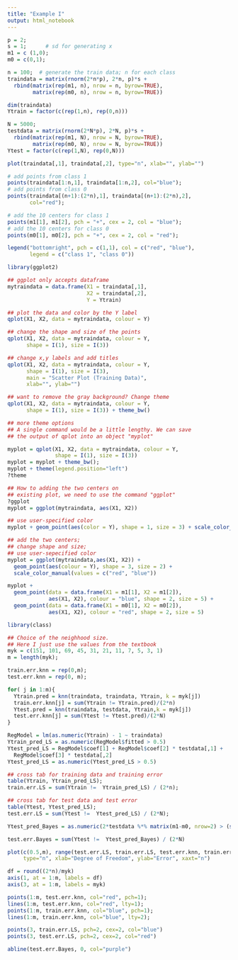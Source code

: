 ```yaml
---
title: "Example I"
output: html_notebook
---
```




```r
p = 2;      
s = 1;      # sd for generating x              
m1 = c (1,0);
m0 = c(0,1);
```

```r
n = 100;  # generate the train data; n for each class
traindata = matrix(rnorm(2*n*p), 2*n, p)*s + 
  rbind(matrix(rep(m1, n), nrow = n, byrow=TRUE),
        matrix(rep(m0, n), nrow = n, byrow=TRUE))

dim(traindata)
Ytrain = factor(c(rep(1,n), rep(0,n)))
```

```r
N = 5000; 
testdata = matrix(rnorm(2*N*p), 2*N, p)*s + 
  rbind(matrix(rep(m1, N), nrow = N, byrow=TRUE), 
        matrix(rep(m0, N), nrow = N, byrow=TRUE))
Ytest = factor(c(rep(1,N), rep(0,N)))
```

```r
plot(traindata[,1], traindata[,2], type="n", xlab="", ylab="")

# add points from class 1
points(traindata[1:n,1], traindata[1:n,2], col="blue");                
# add points from class 0
points(traindata[(n+1):(2*n),1], traindata[(n+1):(2*n),2], 
       col="red"); 

# add the 10 centers for class 1
points(m1[1], m1[2], pch = "+", cex = 2, col = "blue");    
# add the 10 centers for class 0
points(m0[1], m0[2], pch = "+", cex = 2, col = "red");   

legend("bottomright", pch = c(1,1), col = c("red", "blue"), 
       legend = c("class 1", "class 0"))
```

```r
library(ggplot2)

## ggplot only accepts dataframe
mytraindata = data.frame(X1 = traindata[,1], 
                         X2 = traindata[,2], 
                         Y = Ytrain)

## plot the data and color by the Y label
qplot(X1, X2, data = mytraindata, colour = Y)

## change the shape and size of the points
qplot(X1, X2, data = mytraindata, colour = Y, 
      shape = I(1), size = I(3))

## change x,y labels and add titles
qplot(X1, X2, data = mytraindata, colour = Y, 
      shape = I(1), size = I(3),
      main = "Scatter Plot (Training Data)", 
      xlab="", ylab="")

## want to remove the gray background? Change theme
qplot(X1, X2, data = mytraindata, colour = Y, 
      shape = I(1), size = I(3)) + theme_bw()

## more theme options
## A single command would be a little lengthy. We can save 
## the output of qplot into an object "myplot"

myplot = qplot(X1, X2, data = mytraindata, colour = Y,
               shape = I(1), size = I(3))
myplot = myplot + theme_bw();
myplot + theme(legend.position="left")
?theme

## How to adding the two centers on 
## existing plot, we need to use the command "ggplot"
?ggplot
myplot = ggplot(mytraindata, aes(X1, X2))

## use user-specified color
myplot + geom_point(aes(color = Y), shape = 1, size = 3) + scale_color_manual(values = c("red", "blue"))

## add the two centers; 
## change shape and size;
## use user-sepecified color
myplot = ggplot(mytraindata,aes(X1, X2)) +
  geom_point(aes(colour = Y), shape = 3, size = 2) + 
  scale_color_manual(values = c("red", "blue"))   

myplot + 
  geom_point(data = data.frame(X1 = m1[1], X2 = m1[2]), 
             aes(X1, X2), colour = "blue", shape = 2, size = 5) +
  geom_point(data = data.frame(X1 = m0[1], X2 = m0[2]), 
             aes(X1, X2), colour = "red", shape = 2, size = 5)
```

```r
library(class) 

## Choice of the neighhood size. 
## Here I just use the values from the textbook
myk = c(151, 101, 69, 45, 31, 21, 11, 7, 5, 3, 1)
m = length(myk);

train.err.knn = rep(0,m);
test.err.knn = rep(0, m);

for( j in 1:m){
  Ytrain.pred = knn(traindata, traindata, Ytrain, k = myk[j])
  train.err.knn[j] = sum(Ytrain != Ytrain.pred)/(2*n)
  Ytest.pred = knn(traindata, testdata, Ytrain,k = myk[j])
  test.err.knn[j] = sum(Ytest != Ytest.pred)/(2*N)
}
```

```r
RegModel = lm(as.numeric(Ytrain) - 1 ~ traindata)
Ytrain_pred_LS = as.numeric(RegModel$fitted > 0.5)
Ytest_pred_LS = RegModel$coef[1] + RegModel$coef[2] * testdata[,1] + 
  RegModel$coef[3] * testdata[,2]
Ytest_pred_LS = as.numeric(Ytest_pred_LS > 0.5)

## cross tab for training data and training error
table(Ytrain, Ytrain_pred_LS);   
train.err.LS = sum(Ytrain !=  Ytrain_pred_LS) / (2*n);  

## cross tab for test data and test error
table(Ytest, Ytest_pred_LS);     
test.err.LS = sum(Ytest !=  Ytest_pred_LS) / (2*N);  
```

```r
Ytest_pred_Bayes = as.numeric(2*testdata %*% matrix(m1-m0, nrow=2) > (sum(m1^2)-sum(m0^2)));

test.err.Bayes = sum(Ytest !=  Ytest_pred_Bayes) / (2*N)
```

```r
plot(c(0.5,m), range(test.err.LS, train.err.LS, test.err.knn, train.err.knn),
     type="n", xlab="Degree of Freedom", ylab="Error", xaxt="n")

df = round((2*n)/myk)
axis(1, at = 1:m, labels = df)
axis(3, at = 1:m, labels = myk)

points(1:m, test.err.knn, col="red", pch=1);
lines(1:m, test.err.knn, col="red", lty=1);
points(1:m, train.err.knn, col="blue", pch=1);
lines(1:m, train.err.knn, col="blue", lty=2);

points(3, train.err.LS, pch=2, cex=2, col="blue")
points(3, test.err.LS, pch=2, cex=2, col="red")

abline(test.err.Bayes, 0, col="purple")
```
